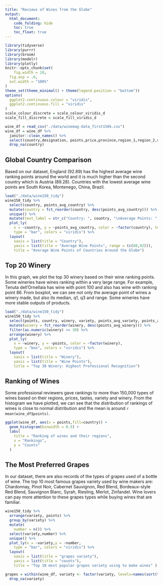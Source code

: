 ```yaml
---
title: "Reviews of Wines from the Globe"
output: 
  html_document:
    code_folding: hide
    toc: true
    toc_float: true
---
```


```r
library(tidyverse)
library(purrr)
library(broom)
library(modelr)
library(plotly)
knitr::opts_chunk$set(
	fig.width = 10, 
  fig.asp = .6,
  out.width = "100%"
)
theme_set(theme_minimal() + theme(legend.position = "bottom"))
options(
  ggplot2.continuous.colour = "viridis",
  ggplot2.continuous.fill = "viridis"
)
scale_colour_discrete = scale_colour_viridis_d
scale_fill_discrete = scale_fill_viridis_d
```


```r
wine_df = read_csv("./data/winemag-data_first150k.csv")
wine_df = wine_df %>% 
  janitor::clean_names() %>% 
  select(country,designation, points,price,province,region_1,region_2,variety,winery) %>% 
  drop_na(country)
```



## Global Country Comparison
Based on our dataset, England (92.89) has the highest average wine ranking points around the world and it is much higher than the second country which is Austria (89.28). Countries with the lowest average wine points are South Korea, Montenego, China, Brazil.
```r
load("./data/wine150_tidy")
wine150_tidy %>% 
  select(country, points_avg_country) %>% 
  mutate(country = fct_reorder(country, desc(points_avg_country))) %>% 
  unique() %>% 
  mutate(text_label = str_c("Country: ", country, "\nAverage Points: ", points_avg_country)) %>% 
  plot_ly(
    x = ~country, y = ~points_avg_country, color = ~factor(country), text = ~text_label,
    type = "bar", colors = "viridis") %>%
  layout(
    xaxis = list(title = "Country"),
    yaxis = list(title = "Average Wine Points", range = (c(80,92))),
    title = "Average Wine Points of Countries Around the Globe")
```

## Top 20 Winery
In this graph, we plot the top 30 winery based on their wine ranking points. Some wineries have wines ranking within a very large range. For example, Tenuta dell'Ornellaia has wine with point 100 and also has wine with ranking point 86. From boxplot, we can see not only the average point of wines a winery made, but also its median, q1, q3 and range. Some wineries have more stable outputs of products. 

```r
load("./data/wine150_tidy")
wine150_tidy %>% 
  select(points, country, winery, variety, points_avg_variety, points_avg_winery) %>% 
  mutate(winery = fct_reorder(winery, desc(points_avg_winery))) %>% 
  filter(as.numeric(winery) <= 30) %>% 
  arrange(winery) %>% 
  plot_ly(
    x = ~winery, y = ~points, color = ~factor(winery),
    type = "box", colors = "viridis") %>%
  layout(
    xaxis = list(title = "Winery"),
    yaxis = list(title = "Wine Points"),
    title = "Top 30 Winery: Highest Professional Recognition")
```

## Ranking of Wines
Some professional reviewers gave rankings to more than 150,000 types of wines based on their regions, prices, tastes, variety and winery. From the histogram we have plotted, we can see that the distribution of rankings of wines is close to normal distribution and the mean is around `r mean(wine_df$points)`.
```r
ggplot(wine_df, aes(x = points,fill=country)) + 
  geom_histogram(binwidth = 0.5) +
  labs(
    title = "Ranking of wines and their regions",
    x = "Rankings",
    y = "Counts"
  )
```

## The Most Preferred Grapes
In our dataset, there are also records of the types of grapes used of a bottle of wine. The top 10 most famous grapes variety used by wine makers are: Chardonnay, Pinot Noir, Cabernet Sauvignon, Red Blend, Bordeaux-style Red Blend, Sauvignon Blanc, Syrah, Riesling, Merlot, Zinfandel. Wine lovers can pay more attention to these grapes types while buying wines that are familiar.

```r
wine150_tidy %>% 
  arrange(variety, points) %>% 
  group_by(variety) %>% 
  mutate(
    number = n()) %>%
  select(variety,number) %>% 
  unique() %>% 
  plot_ly(x = ~variety,y = ~number,
    type = "bar", colors = "viridis") %>%
  layout(
    xaxis = list(title = "grapes variety"),
    yaxis = list(title = "counts"),
    title = "Top 10 most popular grapes variety using to make wines" )
```






```r
grapes = within(wine_df, variety <- factor(variety, levels=names(sort(table(variety), decreasing=TRUE)[1:10]))) %>% 
  drop_na(variety)
```






